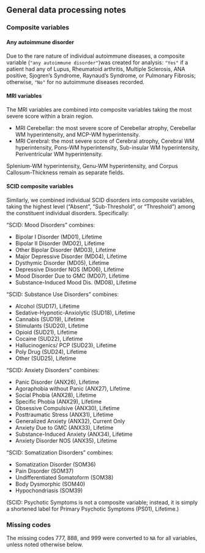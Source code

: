 
## General data processing notes {.appendix}

### Composite variables {#sec-composites .appendix}

#### Any autoimmune disorder {.appendix}

Due to the rare nature of individual autoimmune diseases, a composite 
variable (`"any autoimmune disorder"`)was created for analysis: `"Yes"` if a patient had any of Lupus, Rheumatoid arthritis, 
Multiple Sclerosis, ANA positive, Sjogren's Syndrome, Raynaud's Syndrome, 
or Pulmonary Fibrosis; otherwise, `"No"` for no autoimmune diseases recorded.

#### MRI variables  

The MRI variables are combined into composite variables taking the most severe score within a brain region.  

-   MRI Cerebellar: the most severe score of Cerebellar atrophy, Cerebellar WM hyperintensity, and MCP-WM hyperintensity.  
-   MRI Cerebral: the most severe score of Cerebral atrophy, Cerebral WM hyperintensity, Pons-WM hyperintensity, Sub-insular WM hyperintensity, Periventricular WM hyperintensity.  


Splenium-WM hyperintensity, Genu-WM hyperintensity, and Corpus Callosum-Thickness remain as separate fields.  


#### SCID composite variables

Similarly, we combined individual SCID disorders into composite variables,
taking the highest level ("Absent", "Sub-Threshold", or "Threshold") 
among the constituent individual disorders.
Specifically:

"SCID: Mood Disorders" combines:

- Bipolar I Disorder (MD01), Lifetime
- Bipolar II Disorder (MD02), Lifetime
- Other Bipolar Disorder (MD03), Lifetime
- Major Depressive Disorder (MD04), Lifetime
- Dysthymic Disorder (MD05), Lifetime
- Depressive Disorder NOS (MD06), Lifetime
- Mood Disorder Due to GMC (MD07), Lifetime
- Substance-Induced Mood Dis. (MD08), Lifetime

"SCID: Substance Use Disorders" combines:

- Alcohol (SUD17), Lifetime
- Sedative-Hypnotic-Anxiolytic (SUD18), Lifetime
- Cannabis (SUD19), Lifetime
- Stimulants (SUD20), Lifetime
- Opioid (SUD21), Lifetime
- Cocaine (SUD22), Lifetime
- Hallucinogenics/ PCP (SUD23), Lifetime
- Poly Drug (SUD24), Lifetime
- Other (SUD25), Lifetime

"SCID: Anxiety Disorders" combines:

- Panic Disorder (ANX26), Lifetime
- Agoraphobia without Panic (ANX27), Lifetime
- Social Phobia (ANX28), Lifetime
- Specific Phobia (ANX29), Lifetime
- Obsessive Compulsive (ANX30), Lifetime
- Posttraumatic Stress (ANX31), Lifetime
- Generalized Anxiety (ANX32), Current Only
- Anxiety Due to GMC (ANX33), Lifetime
- Substance-Induced Anxiety (ANX34), Lifetime
- Anxiety Disorder NOS (ANX35), Lifetime

"SCID: Somatization Disorders" combines:

- Somatization Disorder (SOM36)
- Pain Disorder (SOM37)
- Undifferentiated Somatoform (SOM38)
- Body Dysmorphic (SOM40)
- Hypochondriasis (SOM39)

(SCID: Psychotic Symptoms is not a composite variable; instead, it is simply a shortened label for Primary Psychotic Symptoms (PS01), Lifetime.)

<!-- "any autoimmune disorder" includes: -->
<!--     -   "Lupus", -->
<!--     -   "Rheumatoid arthritis", -->
<!--     -   "Multiple Sclerosis: Workup", -->
<!--     -   "ANA positive", -->
<!--     -   "Sjogrens Syndrome", -->
<!--     -   "Raynauds Syndrome", -->
<!--     -   "Pulmonary Fibrosis" -->

<!-- "Any tremor (excluding head)" includes: -->
<!--     -   "Intention tremor", -->
<!--     -   "Resting tremor", -->
<!--     -   "Postural tremor", -->
<!--     -   "Intermittent tremor" -->

<!-- "Any cancer" includes: -->
<!--     -   "Thyroid Cancer", -->
<!--     -   "Skin Cancer", -->
<!--     -   "Melanoma", -->
<!--     -   "Prostate Cancer", -->
<!--     -   "Other Cancer" -->

### Missing codes {.appendix}

The missing codes 777, 888, and 999 were converted to `NA` for all variables, unless noted otherwise below.
